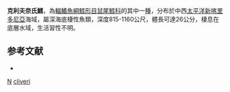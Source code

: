 {{Speciesbox
| taxon = Nezumia cliveri
| status = NE
| status_system = iucn3.1
| trend = unknow
| binomial_authority = [[Iwamoto|Iwamoto]] & [[Merrett|Merrett]], 1997
| synonyms =  
}}
'''克利夫奈氏鱈'''，為[[輻鰭魚綱|輻鰭魚綱]][[鱈形目|鱈形目]][[鼠尾鱈科|鼠尾鱈科]]的其中一[[種|種]]，分布於中西[[太平洋|太平洋]][[新喀里多尼亞|新喀里多尼亞]]海域，屬深海底棲性魚類，深度815-1160公尺，體長可達26公分，棲息在底層水域，生活習性不明。

==参考文献==
*{{FishBase_species|genus=Nezumia|species=cliveri|year=2015|month=12}}

{{taxonbar}}
[[Category:1997年描述的鱼类|N]]
[[Category:奈氏鱈屬|cliveri]]